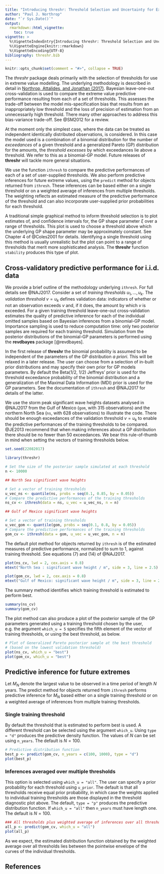 ```yaml
---
title: "Introducing threshr: Threshold Selection and Uncertainty for Extreme Value Analysis"
author: "Paul J. Northrop"
date: "`r Sys.Date()`"
output: 
  rmarkdown::html_vignette:
    toc: true
vignette: >
  %\VignetteIndexEntry{Introducing threshr: Threshold Selection and Uncertainty for Extreme Value Analysis}
  %\VignetteEngine{knitr::rmarkdown}
  %\VignetteEncoding{UTF-8}
bibliography: threshr.bib
---
```


```r
knitr::opts_chunk$set(comment = "#>", collapse = TRUE)
```

The *threshr* package deals primarily with the selection of thresholds for use in extreme value modelling.  The underlying methodology is described in detail in [Northrop, Attalides, and Jonathan (2017)](https://doi.org/10.1111/rssc.12159). Bayesian leave-one-out cross-validation is used to compare the extreme value predictive performance resulting from each of a set of thresholds.  This assesses the trade-off between the model mis-specification bias that results from an inappropriately low threshold and the loss of precision of estimation from an unnecessarily high threshold. There many other approaches to address this bias-variance trade-off. See @SM2012 for a review.

At the moment only the simplest case, where the data can be treated as independent identically distributed observations, is considered.  In this case the model used is a combination of a binomial distribution for the number of *exceedances* of a given threshold and a generalized Pareto (GP) distribution for the amounts, the *threshold excesses* by which exceedances lie above a threshold.  We refer to this as a binomial-GP model. Future releases of **threshr** will tackle more general situations.

We use the function `ithresh` to compare the predictive performances of each of a set of user-supplied thresholds.  We also perform predictive inferences for future extreme values, using the `predict` method for objects returned from `ithresh`.  These inferences can be based either on a single threshold or on a weighted average of inferences from multiple thresholds.  The weighting reflects an estimated measure of the predictive performance of the threshold and can also incorporate user-supplied prior probabilities for each threshold.  

A traditional simple graphical method to inform threshold selection is to plot estimates of, and confidence intervals for, the GP shape parameter $\xi$ over a range of thresholds. This plot is used to choose a threshold above which the underlying GP shape parameter may be approximately constant. See Chapter 4 of @Coles2001 for details. Identifying a single threshold using this method is usually unrealistic but the plot can point to a range of thresholds that merit more sophisticated analysis. The **threshr** function `stability` produces this type of plot.

## Cross-validatory predictive performance for i.i.d. data

We provide a brief outline of the methodology underlying `ithresh`.  For full details see @NAJ2017. Consider a set of *training thresholds* $u_1, \ldots, u_k$. The *validation threshold* $v = u_k$ defines validation data: indicators of whether or not an observation exceeds $v$ and, if it does, the amount by which $v$ is exceeded.  For a given training threshold leave-one-out cross-validation estimates the quality of predictive inference for each of the individual omitted samples based on Bayesian inferences from a binomial-GP model. Importance sampling is used to reduce computation time: only two posterior samples are required for each training threshold.  Simulation from the posterior distributions of the binomial-GP parameters is performed using the **revdbayes** package [@revdbayes].

In the first release of **threshr** the binomial probability is assumed to be independent of the parameters of the GP distribution *a priori*.  This will be relaxed in a later release.  The user can choose from a selection of in-built prior distributions and may specify their own prior for GP models parameters.  By default the Beta(1/2, 1/2) Jeffreys' prior is used for the threshold exceedance probability of the binomial distribution and a generalization of the Maximal Data Information (MDI) prior is used for the GP parameters.  See the documentation of `ithresh` and @NAJ2017 for details of the latter.

We use the storm peak significant wave heights datasets analysed in @NAJ2017 from the Gulf of Mexico (`gom`, with 315 observations) and the northern North Sea (`ns`, with 628 observations) to illustrate the code.  There should be enough exceedances of the validation threshold $v = u_k$ to enable the predictive performances of the training thresholds to be compared. @JE2013 recommend that when making inferences about a GP distribution there should be no fewer than 50 exceedances.  We bear this rule-of-thumb in mind when setting the vectors of training thresholds below. 

```r
set.seed(22082017)
```

```r
library(threshr)

# Set the size of the posterior sample simulated at each threshold
n <- 10000

## North Sea significant wave heights

# Set a vector of training thresholds
u_vec_ns <- quantile(ns, probs = seq(0.1, 0.85, by = 0.05))
# Compare the predictive performances of the training thresholds
ns_cv <- ithresh(data = ns, u_vec = u_vec_ns, n = n)

## Gulf of Mexico significant wave heights

# Set a vector of training thresholds
u_vec_gom <- quantile(gom, probs = seq(0.1, 0.8, by = 0.05))
# Compare the predictive performances of the training thresholds
gom_cv <- ithresh(data = gom, u_vec = u_vec_gom, n = n)
```

The default plot method for objects returned by `ithresh` is of the estimated measures of predictive performance, normalized to sum to 1, against training threshold.  See equations (7) and (14) of @NAJ2017.

```r
plot(ns_cv, lwd = 2, cex.axis = 0.8)
mtext("North Sea : significant wave height / m", side = 3, line = 2.5)

plot(gom_cv, lwd = 2, cex.axis = 0.8)
mtext("Gulf of Mexico: significant wave height / m", side = 3, line = 2.5)
```

The summary method identifies which training threshold is estimated to perform best. 

```r
summary(ns_cv)
summary(gom_cv)
```

The plot method can also produce a plot of the posterior sample of the GP parameters generated using a training threshold chosen by the user, e.g. the argument `which_u = 5` specifies the fifth element of the vector of training thresholds, or using the best threshold, as below.

```r
# Plot of Generalized Pareto posterior sample at the best threshold
# (based on the lowest validation threshold)
plot(ns_cv, which_u = "best")
plot(gom_cv, which_u = "best")
```

## Predictive inference for future extremes

Let $M_N$ denote the largest value to be observed in a time period of length $N$ years.  The predict method for objects returned from `ithresh` performs predictive inference for $M_N$ based either on a single training threshold or on a weighted average of inferences from multiple training thresholds.

### Single training threshold

By default the threshold that is estimated to perform best is used.  A different threshold can be selected using the argument `which_u`.  Using `type = "d"` produces the predictive density function.  The values of $N$ can be set using `n_years`.  The default is $N = 100$.

```r
# Predictive distribution function
best_p <- predict(gom_cv, n_years = c(100, 1000), type = "d")
plot(best_p)
```

### Inferences averaged over multiple thresholds

This option is selected using `which_u = "all"`.  The user can specify a prior probability for each threshold using `u_prior`.  The default is that all thresholds receive equal prior probability, in which case the weights applied to individual training thresholds are those displayed in the threshold diagnostic plot above.  The default, `type = "p"` produces the predictive distribution function.  If `which_u = "all"` then `n_years` must have length one. The default is $N = 100$.

```r
### All thresholds plus weighted average of inferences over all thresholds
all_p <- predict(gom_cv, which_u = "all")
plot(all_p)
```

As we expect, the estimated distribution function obtained by the weighted average over all thresholds lies between the pointwise envelope of the curves of the individual thresholds.

## References

<script type="text/x-mathjax-config">
   MathJax.Hub.Config({  "HTML-CSS": { minScaleAdjust: 125, availableFonts: [] }  });
</script>
